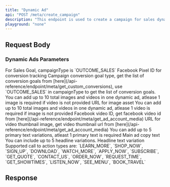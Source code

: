 ```yaml
---
title: "Dynamic Ad"
api: "POST /meta/create_campaign"
description: "This endpoint is used to create a campaign for sales dynamic ads. Sales ads are designed to drive purchases or conversions, showing your ads to people most likely to buy your product or service."
playground: "none"
---
```



## Request Body

<CampaignParams />

<CampaignTargeting />

### Dynamic Ads Parameters

<ParamField body="campaignType" type="string" required>
	For Sales Goal, campaignType is `OUTCOME_SALES`
</ParamField>

<ParamField body="pixelId" type="string" required>
	Facebook Pixel ID for conversion tracking
</ParamField>

<ParamField body="conversionGoal" type="string" required>
	Campaign conversion goal type, get the list of conversion goals from
	[here](/api-reference/endpoint/meta/get_custom_conversions), use
	`OUTCOME_SALES` in campaignType to get the list of conversion goals.
</ParamField>

<ParamField body="images" type="object[]">
	<Note>
		You can add up to 10 total images and videos in one dynamic ad, atlease 1 image is required if video is not provided
	</Note>
	<Expandable title="Image Assets Array">
		<ParamField body="url" type="string" required>
			URL for image asset
		</ParamField>
	</Expandable>

</ParamField>

<ParamField body="videos" type="object[]">
	<Note>
		You can add up to 10 total images and videos in one dynamic ad, atlease 1 video is required if image is not provided
	</Note>
	<Expandable title="Video Assets Array">
		<ParamField body="video_id" type="string" required>
			Facebook video ID, get facebook video id from [here](/api-reference/endpoint/meta/get_ad_account_media)
		</ParamField>
		<ParamField body="thumbnail_url" type="string" required>
			URL for video thumbnail image, get video thumbnail url from [here](/api-reference/endpoint/meta/get_ad_account_media)
		</ParamField>
	</Expandable>

</ParamField>

<ParamField body="primaryText" type="object[]">
	<Note>
		You can add up to 5 primary text variations, atleast 1 primary text is
		required
	</Note>
	<Expandable title="Primary Text Array">
		<ParamField body="text" type="string" required>
			Main ad copy text
		</ParamField>
	</Expandable>

</ParamField>

<ParamField body="headline1" type="object[]">
	<Note>You can include up to 5 headline variations.</Note>
	<Expandable title="Headline Variations Array">
		<ParamField body="text" type="string" required>
			Headline text variation
		</ParamField>
	</Expandable>

</ParamField>

<ParamField body="callToAction" type="string" required>
	Supported call to action types are: `LEARN_MORE`, `SHOP_NOW`, `SIGN_UP`,
	`DOWNLOAD`, `WATCH_MORE`, `APPLY_NOW`, `SUBSCRIBE`, `GET_QUOTE`,
	`CONTACT_US`, `ORDER_NOW`, `REQUEST_TIME`, `GET_SHOWTIMES`, `LISTEN_NOW`,
	`SEE_MENU`, `BOOK_TRAVEL`
</ParamField>

## Response

<CampaignResponse />
